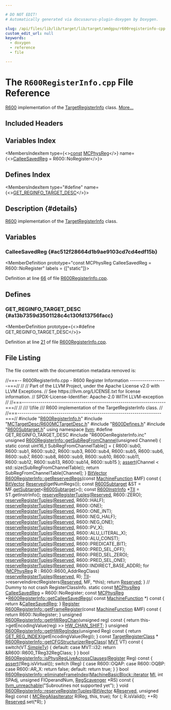```yaml
---

# DO NOT EDIT!
# Automatically generated via docusaurus-plugin-doxygen by Doxygen.

slug: /api/files/lib/lib/target/lib/target/amdgpu/r600registerinfo-cpp
custom_edit_url: null
keywords:
  - doxygen
  - reference
  - file

---
```





# The `R600RegisterInfo.cpp` File Reference

<DoxygenPage pluginConfig={pluginConfig}>

<a href="/docs/api/namespaces/llvm/r600">R600</a> implementation of the <a href="/docs/api/classes/llvm/targetregisterinfo">TargetRegisterInfo</a> class. <a href="#details">More...</a>

## Included Headers

<IncludesList>
<IncludesListItem
  filePath="R600RegisterInfo.h"
  permalink="/docs/api/files/lib/lib/target/lib/target/amdgpu/r600registerinfo-h"
  isLocal="true" />
<IncludesListItem
  filePath="MCTargetDesc/R600MCTargetDesc.h"
  permalink="/docs/api/files/lib/lib/target/lib/target/amdgpu/lib/target/amdgpu/mctargetdesc/r600mctargetdesc-h"
  isLocal="true" />
<IncludesListItem
  filePath="R600Defines.h"
  permalink="/docs/api/files/lib/lib/target/lib/target/amdgpu/r600defines-h"
  isLocal="true" />
<IncludesListItem
  filePath="R600Subtarget.h"
  permalink="/docs/api/files/lib/lib/target/lib/target/amdgpu/r600subtarget-h"
  isLocal="true" />
<IncludesListItem
  filePath="R600GenRegisterInfo.inc"
  permalink=""
  isLocal="true" />
</IncludesList>

## Variables Index

<MembersIndex>

<MembersIndexItem
  type={<><a href="/docs/api/files/lib/lib/target/lib/target/aarch64/aarch64promoteconstant-cpp/#a90f8350fecae261c25be85d38b451bff">const</a> <a href="/docs/api/namespaces/llvm/#aad72cfbb210808985a9dc19f4e5d8542">MCPhysReg</a></>}
  name={<><a href="#ac512f28664d1b9ae9103cd7cd4edf15b">CalleeSavedReg</a> = R600::NoRegister</>}>
</MembersIndexItem>

</MembersIndex>

## Defines Index

<MembersIndex>

<MembersIndexItem
  type="#define"
  name={<><a href="#a13b7359d3501128c4c130fd13756facc">GET&#95;REGINFO&#95;TARGET&#95;DESC</a></>}>
</MembersIndexItem>

</MembersIndex>

## Description {#details}

<a href="/docs/api/namespaces/llvm/r600">R600</a> implementation of the <a href="/docs/api/classes/llvm/targetregisterinfo">TargetRegisterInfo</a> class.

<SectionDefinition>

## Variables

### CalleeSavedReg {#ac512f28664d1b9ae9103cd7cd4edf15b}

<MemberDefinition
  prototype="const MCPhysReg CalleeSavedReg = R600::NoRegister"
  labels = {["static"]}>

Definition at line <a href="#l00066">66</a> of file <a href="/docs/api/files/lib/lib/target/lib/target/amdgpu/r600registerinfo-cpp">R600RegisterInfo.cpp</a>.
</MemberDefinition>

</SectionDefinition>

<SectionDefinition>

## Defines

### GET&#95;REGINFO&#95;TARGET&#95;DESC {#a13b7359d3501128c4c130fd13756facc}

<MemberDefinition
  prototype={<>#define GET&#95;REGINFO&#95;TARGET&#95;DESC</>}>

Definition at line <a href="#l00021">21</a> of file <a href="/docs/api/files/lib/lib/target/lib/target/amdgpu/r600registerinfo-cpp">R600RegisterInfo.cpp</a>.
</MemberDefinition>

</SectionDefinition>

## File Listing

The file content with the documentation metadata removed is:

<ProgramListing>

<Link id="l00001" /><CodeLine lineNumber="1"><span class="doxyHighlightComment">//===-- R600RegisterInfo.cpp - R600 Register Information ------------------===//</span></CodeLine>
<Link id="l00002" /><CodeLine lineNumber="2"><span class="doxyHighlightComment">//</span></CodeLine>
<Link id="l00003" /><CodeLine lineNumber="3"><span class="doxyHighlightComment">// Part of the LLVM Project, under the Apache License v2.0 with LLVM Exceptions.</span></CodeLine>
<Link id="l00004" /><CodeLine lineNumber="4"><span class="doxyHighlightComment">// See https://llvm.org/LICENSE.txt for license information.</span></CodeLine>
<Link id="l00005" /><CodeLine lineNumber="5"><span class="doxyHighlightComment">// SPDX-License-Identifier: Apache-2.0 WITH LLVM-exception</span></CodeLine>
<Link id="l00006" /><CodeLine lineNumber="6"><span class="doxyHighlightComment">//</span></CodeLine>
<Link id="l00007" /><CodeLine lineNumber="7"><span class="doxyHighlightComment">//===----------------------------------------------------------------------===//</span></CodeLine>
<Link id="l00008" /><CodeLine lineNumber="8"><span class="doxyHighlightComment">//</span></CodeLine>
<Link id="l00009" /><CodeLine lineNumber="9"><span class="doxyHighlightComment">/// \\file</span></CodeLine>
<Link id="l00010" /><CodeLine lineNumber="10"><span class="doxyHighlightComment">/// R600 implementation of the TargetRegisterInfo class.</span></CodeLine>
<Link id="l00011" /><CodeLine lineNumber="11"><span class="doxyHighlightComment">//</span></CodeLine>
<Link id="l00012" /><CodeLine lineNumber="12"><span class="doxyHighlightComment">//===----------------------------------------------------------------------===//</span></CodeLine>
<Link id="l00013" /><CodeLine lineNumber="13"></CodeLine>
<Link id="l00014" /><CodeLine lineNumber="14"><span class="doxyHighlightPreprocessor">#include &quot;<a href="/docs/api/files/lib/lib/target/lib/target/amdgpu/r600registerinfo-h">R600RegisterInfo.h</a>&quot;</span></CodeLine>
<Link id="l00015" /><CodeLine lineNumber="15"><span class="doxyHighlightPreprocessor">#include &quot;<a href="/docs/api/files/lib/lib/target/lib/target/amdgpu/lib/target/amdgpu/mctargetdesc/r600mctargetdesc-h">MCTargetDesc/R600MCTargetDesc.h</a>&quot;</span></CodeLine>
<Link id="l00016" /><CodeLine lineNumber="16"><span class="doxyHighlightPreprocessor">#include &quot;<a href="/docs/api/files/lib/lib/target/lib/target/amdgpu/r600defines-h">R600Defines.h</a>&quot;</span></CodeLine>
<Link id="l00017" /><CodeLine lineNumber="17"><span class="doxyHighlightPreprocessor">#include &quot;<a href="/docs/api/files/lib/lib/target/lib/target/amdgpu/r600subtarget-h">R600Subtarget.h</a>&quot;</span></CodeLine>
<Link id="l00018" /><CodeLine lineNumber="18"></CodeLine>
<Link id="l00019" /><CodeLine lineNumber="19"><span class="doxyHighlightKeyword">using namespace </span><span class="doxyHighlight"><a href="/docs/api/namespaces/llvm">llvm</a>;</span></CodeLine>
<Link id="l00020" /><CodeLine lineNumber="20"></CodeLine>
<Link id="l00021" /><CodeLine lineNumber="21" lineLink="#a13b7359d3501128c4c130fd13756facc"><span class="doxyHighlightPreprocessor">#define GET&#95;REGINFO&#95;TARGET&#95;DESC</span></CodeLine>
<Link id="l00022" /><CodeLine lineNumber="22"><span class="doxyHighlightPreprocessor">#include &quot;R600GenRegisterInfo.inc&quot;</span></CodeLine>
<Link id="l00023" /><CodeLine lineNumber="23"></CodeLine>
<Link id="l00024" /><CodeLine lineNumber="24" lineLink="/docs/api/structs/llvm/r600registerinfo/#a9769d7d0cd244192d98524db21e2f3c2"><span class="doxyHighlightKeywordType">unsigned</span><span class="doxyHighlight"> <a href="/docs/api/structs/llvm/r600registerinfo/#a9769d7d0cd244192d98524db21e2f3c2">R600RegisterInfo::getSubRegFromChannel</a>(</span><span class="doxyHighlightKeywordType">unsigned</span><span class="doxyHighlight"> Channel) &#123;</span></CodeLine>
<Link id="l00025" /><CodeLine lineNumber="25"><span class="doxyHighlight">  </span><span class="doxyHighlightKeyword">static</span><span class="doxyHighlight"> </span><span class="doxyHighlightKeyword">const</span><span class="doxyHighlight"> uint16&#95;t SubRegFromChannelTable&#91;&#93; = &#123;</span></CodeLine>
<Link id="l00026" /><CodeLine lineNumber="26"><span class="doxyHighlight">    R600::sub0, R600::sub1, R600::sub2, R600::sub3,</span></CodeLine>
<Link id="l00027" /><CodeLine lineNumber="27"><span class="doxyHighlight">    R600::sub4, R600::sub5, R600::sub6, R600::sub7,</span></CodeLine>
<Link id="l00028" /><CodeLine lineNumber="28"><span class="doxyHighlight">    R600::sub8, R600::sub9, R600::sub10, R600::sub11,</span></CodeLine>
<Link id="l00029" /><CodeLine lineNumber="29"><span class="doxyHighlight">    R600::sub12, R600::sub13, R600::sub14, R600::sub15</span></CodeLine>
<Link id="l00030" /><CodeLine lineNumber="30"><span class="doxyHighlight">  &#125;;</span></CodeLine>
<Link id="l00031" /><CodeLine lineNumber="31"></CodeLine>
<Link id="l00032" /><CodeLine lineNumber="32"><span class="doxyHighlight">  <a href="/docs/api/files/lib/lib/target/lib/target/amdgpu/silowercontrolflow-cpp/#a4868c5d81c5ccc98c47aeab6244346a0">assert</a>(Channel &lt; std::size(SubRegFromChannelTable));</span></CodeLine>
<Link id="l00033" /><CodeLine lineNumber="33"><span class="doxyHighlight">  </span><span class="doxyHighlightKeywordFlow">return</span><span class="doxyHighlight"> SubRegFromChannelTable&#91;Channel&#93;;</span></CodeLine>
<Link id="l00034" /><CodeLine lineNumber="34"><span class="doxyHighlight">&#125;</span></CodeLine>
<Link id="l00035" /><CodeLine lineNumber="35"></CodeLine>
<Link id="l00036" /><CodeLine lineNumber="36" lineLink="/docs/api/structs/llvm/r600registerinfo/#a720d14e23c9a6ff07e6dd0887749f2f7"><span class="doxyHighlight"><a href="/docs/api/classes/llvm/bitvector">BitVector</a> <a href="/docs/api/structs/llvm/r600registerinfo/#a720d14e23c9a6ff07e6dd0887749f2f7">R600RegisterInfo::getReservedRegs</a>(</span><span class="doxyHighlightKeyword">const</span><span class="doxyHighlight"> <a href="/docs/api/classes/llvm/machinefunction">MachineFunction</a> &amp;MF)</span><span class="doxyHighlightKeyword"> const </span><span class="doxyHighlight">&#123;</span></CodeLine>
<Link id="l00037" /><CodeLine lineNumber="37"><span class="doxyHighlight">  <a href="/docs/api/classes/llvm/bitvector">BitVector</a> <a href="/docs/api/namespaces/llvm/#a8c9d5a3046b96979a032c218e858cd15a942d4e37dd5607ab68e54755540d4a47">Reserved</a>(getNumRegs());</span></CodeLine>
<Link id="l00038" /><CodeLine lineNumber="38"></CodeLine>
<Link id="l00039" /><CodeLine lineNumber="39"><span class="doxyHighlight">  </span><span class="doxyHighlightKeyword">const</span><span class="doxyHighlight"> <a href="/docs/api/classes/llvm/r600subtarget">R600Subtarget</a> &amp;ST = MF.<a href="/docs/api/classes/llvm/machinefunction/#a3825368aca2bc1550d173660df4da6a6">getSubtarget</a>&lt;<a href="/docs/api/classes/llvm/r600subtarget">R600Subtarget</a>&gt;();</span></CodeLine>
<Link id="l00040" /><CodeLine lineNumber="40"><span class="doxyHighlight">  </span><span class="doxyHighlightKeyword">const</span><span class="doxyHighlight"> <a href="/docs/api/classes/llvm/r600instrinfo">R600InstrInfo</a> &#42;<a href="/docs/api/files/lib/lib/target/lib/target/hexagon/hexagoncopytocombine-cpp/#a1d40004718218dbdf06b496766299101">TII</a> = ST.getInstrInfo();</span></CodeLine>
<Link id="l00041" /><CodeLine lineNumber="41"></CodeLine>
<Link id="l00042" /><CodeLine lineNumber="42"><span class="doxyHighlight">  <a href="/docs/api/structs/llvm/r600registerinfo/#aad6959e2460facca35f77df6f777b4bd">reserveRegisterTuples</a>(<a href="/docs/api/namespaces/llvm/#a8c9d5a3046b96979a032c218e858cd15a942d4e37dd5607ab68e54755540d4a47">Reserved</a>, R600::ZERO);</span></CodeLine>
<Link id="l00043" /><CodeLine lineNumber="43"><span class="doxyHighlight">  <a href="/docs/api/structs/llvm/r600registerinfo/#aad6959e2460facca35f77df6f777b4bd">reserveRegisterTuples</a>(<a href="/docs/api/namespaces/llvm/#a8c9d5a3046b96979a032c218e858cd15a942d4e37dd5607ab68e54755540d4a47">Reserved</a>, R600::HALF);</span></CodeLine>
<Link id="l00044" /><CodeLine lineNumber="44"><span class="doxyHighlight">  <a href="/docs/api/structs/llvm/r600registerinfo/#aad6959e2460facca35f77df6f777b4bd">reserveRegisterTuples</a>(<a href="/docs/api/namespaces/llvm/#a8c9d5a3046b96979a032c218e858cd15a942d4e37dd5607ab68e54755540d4a47">Reserved</a>, R600::ONE);</span></CodeLine>
<Link id="l00045" /><CodeLine lineNumber="45"><span class="doxyHighlight">  <a href="/docs/api/structs/llvm/r600registerinfo/#aad6959e2460facca35f77df6f777b4bd">reserveRegisterTuples</a>(<a href="/docs/api/namespaces/llvm/#a8c9d5a3046b96979a032c218e858cd15a942d4e37dd5607ab68e54755540d4a47">Reserved</a>, R600::ONE&#95;INT);</span></CodeLine>
<Link id="l00046" /><CodeLine lineNumber="46"><span class="doxyHighlight">  <a href="/docs/api/structs/llvm/r600registerinfo/#aad6959e2460facca35f77df6f777b4bd">reserveRegisterTuples</a>(<a href="/docs/api/namespaces/llvm/#a8c9d5a3046b96979a032c218e858cd15a942d4e37dd5607ab68e54755540d4a47">Reserved</a>, R600::NEG&#95;HALF);</span></CodeLine>
<Link id="l00047" /><CodeLine lineNumber="47"><span class="doxyHighlight">  <a href="/docs/api/structs/llvm/r600registerinfo/#aad6959e2460facca35f77df6f777b4bd">reserveRegisterTuples</a>(<a href="/docs/api/namespaces/llvm/#a8c9d5a3046b96979a032c218e858cd15a942d4e37dd5607ab68e54755540d4a47">Reserved</a>, R600::NEG&#95;ONE);</span></CodeLine>
<Link id="l00048" /><CodeLine lineNumber="48"><span class="doxyHighlight">  <a href="/docs/api/structs/llvm/r600registerinfo/#aad6959e2460facca35f77df6f777b4bd">reserveRegisterTuples</a>(<a href="/docs/api/namespaces/llvm/#a8c9d5a3046b96979a032c218e858cd15a942d4e37dd5607ab68e54755540d4a47">Reserved</a>, R600::PV&#95;X);</span></CodeLine>
<Link id="l00049" /><CodeLine lineNumber="49"><span class="doxyHighlight">  <a href="/docs/api/structs/llvm/r600registerinfo/#aad6959e2460facca35f77df6f777b4bd">reserveRegisterTuples</a>(<a href="/docs/api/namespaces/llvm/#a8c9d5a3046b96979a032c218e858cd15a942d4e37dd5607ab68e54755540d4a47">Reserved</a>, R600::ALU&#95;LITERAL&#95;X);</span></CodeLine>
<Link id="l00050" /><CodeLine lineNumber="50"><span class="doxyHighlight">  <a href="/docs/api/structs/llvm/r600registerinfo/#aad6959e2460facca35f77df6f777b4bd">reserveRegisterTuples</a>(<a href="/docs/api/namespaces/llvm/#a8c9d5a3046b96979a032c218e858cd15a942d4e37dd5607ab68e54755540d4a47">Reserved</a>, R600::ALU&#95;CONST);</span></CodeLine>
<Link id="l00051" /><CodeLine lineNumber="51"><span class="doxyHighlight">  <a href="/docs/api/structs/llvm/r600registerinfo/#aad6959e2460facca35f77df6f777b4bd">reserveRegisterTuples</a>(<a href="/docs/api/namespaces/llvm/#a8c9d5a3046b96979a032c218e858cd15a942d4e37dd5607ab68e54755540d4a47">Reserved</a>, R600::PREDICATE&#95;BIT);</span></CodeLine>
<Link id="l00052" /><CodeLine lineNumber="52"><span class="doxyHighlight">  <a href="/docs/api/structs/llvm/r600registerinfo/#aad6959e2460facca35f77df6f777b4bd">reserveRegisterTuples</a>(<a href="/docs/api/namespaces/llvm/#a8c9d5a3046b96979a032c218e858cd15a942d4e37dd5607ab68e54755540d4a47">Reserved</a>, R600::PRED&#95;SEL&#95;OFF);</span></CodeLine>
<Link id="l00053" /><CodeLine lineNumber="53"><span class="doxyHighlight">  <a href="/docs/api/structs/llvm/r600registerinfo/#aad6959e2460facca35f77df6f777b4bd">reserveRegisterTuples</a>(<a href="/docs/api/namespaces/llvm/#a8c9d5a3046b96979a032c218e858cd15a942d4e37dd5607ab68e54755540d4a47">Reserved</a>, R600::PRED&#95;SEL&#95;ZERO);</span></CodeLine>
<Link id="l00054" /><CodeLine lineNumber="54"><span class="doxyHighlight">  <a href="/docs/api/structs/llvm/r600registerinfo/#aad6959e2460facca35f77df6f777b4bd">reserveRegisterTuples</a>(<a href="/docs/api/namespaces/llvm/#a8c9d5a3046b96979a032c218e858cd15a942d4e37dd5607ab68e54755540d4a47">Reserved</a>, R600::PRED&#95;SEL&#95;ONE);</span></CodeLine>
<Link id="l00055" /><CodeLine lineNumber="55"><span class="doxyHighlight">  <a href="/docs/api/structs/llvm/r600registerinfo/#aad6959e2460facca35f77df6f777b4bd">reserveRegisterTuples</a>(<a href="/docs/api/namespaces/llvm/#a8c9d5a3046b96979a032c218e858cd15a942d4e37dd5607ab68e54755540d4a47">Reserved</a>, R600::INDIRECT&#95;BASE&#95;ADDR);</span></CodeLine>
<Link id="l00056" /><CodeLine lineNumber="56"></CodeLine>
<Link id="l00057" /><CodeLine lineNumber="57"><span class="doxyHighlight">  </span><span class="doxyHighlightKeywordFlow">for</span><span class="doxyHighlight"> (<a href="/docs/api/namespaces/llvm/#aad72cfbb210808985a9dc19f4e5d8542">MCPhysReg</a> R : R600::R600&#95;AddrRegClass)</span></CodeLine>
<Link id="l00058" /><CodeLine lineNumber="58"><span class="doxyHighlight">    <a href="/docs/api/structs/llvm/r600registerinfo/#aad6959e2460facca35f77df6f777b4bd">reserveRegisterTuples</a>(<a href="/docs/api/namespaces/llvm/#a8c9d5a3046b96979a032c218e858cd15a942d4e37dd5607ab68e54755540d4a47">Reserved</a>, R);</span></CodeLine>
<Link id="l00059" /><CodeLine lineNumber="59"></CodeLine>
<Link id="l00060" /><CodeLine lineNumber="60"><span class="doxyHighlight">  <a href="/docs/api/files/lib/lib/target/lib/target/hexagon/hexagoncopytocombine-cpp/#a1d40004718218dbdf06b496766299101">TII</a>-&gt;reserveIndirectRegisters(<a href="/docs/api/namespaces/llvm/#a8c9d5a3046b96979a032c218e858cd15a942d4e37dd5607ab68e54755540d4a47">Reserved</a>, MF, &#42;</span><span class="doxyHighlightKeyword">this</span><span class="doxyHighlight">);</span></CodeLine>
<Link id="l00061" /><CodeLine lineNumber="61"></CodeLine>
<Link id="l00062" /><CodeLine lineNumber="62"><span class="doxyHighlight">  </span><span class="doxyHighlightKeywordFlow">return</span><span class="doxyHighlight"> <a href="/docs/api/namespaces/llvm/#a8c9d5a3046b96979a032c218e858cd15a942d4e37dd5607ab68e54755540d4a47">Reserved</a>;</span></CodeLine>
<Link id="l00063" /><CodeLine lineNumber="63"><span class="doxyHighlight">&#125;</span></CodeLine>
<Link id="l00064" /><CodeLine lineNumber="64"></CodeLine>
<Link id="l00065" /><CodeLine lineNumber="65"><span class="doxyHighlightComment">// Dummy to not crash RegisterClassInfo.</span></CodeLine>
<Link id="l00066" /><CodeLine lineNumber="66" lineLink="#ac512f28664d1b9ae9103cd7cd4edf15b"><span class="doxyHighlightKeyword">static</span><span class="doxyHighlight"> </span><span class="doxyHighlightKeyword">const</span><span class="doxyHighlight"> <a href="/docs/api/namespaces/llvm/#aad72cfbb210808985a9dc19f4e5d8542">MCPhysReg</a> <a href="#ac512f28664d1b9ae9103cd7cd4edf15b">CalleeSavedReg</a> = R600::NoRegister;</span></CodeLine>
<Link id="l00067" /><CodeLine lineNumber="67"></CodeLine>
<Link id="l00068" /><CodeLine lineNumber="68" lineLink="/docs/api/structs/llvm/r600registerinfo/#acd9f08ee13527cb2b3749b88e4138497"><span class="doxyHighlightKeyword">const</span><span class="doxyHighlight"> <a href="/docs/api/namespaces/llvm/#aad72cfbb210808985a9dc19f4e5d8542">MCPhysReg</a> &#42;<a href="/docs/api/structs/llvm/r600registerinfo/#acd9f08ee13527cb2b3749b88e4138497">R600RegisterInfo::getCalleeSavedRegs</a>(</span></CodeLine>
<Link id="l00069" /><CodeLine lineNumber="69"><span class="doxyHighlight">  </span><span class="doxyHighlightKeyword">const</span><span class="doxyHighlight"> <a href="/docs/api/classes/llvm/machinefunction">MachineFunction</a> &#42;)</span><span class="doxyHighlightKeyword"> const </span><span class="doxyHighlight">&#123;</span></CodeLine>
<Link id="l00070" /><CodeLine lineNumber="70"><span class="doxyHighlight">  </span><span class="doxyHighlightKeywordFlow">return</span><span class="doxyHighlight"> &amp;<a href="#ac512f28664d1b9ae9103cd7cd4edf15b">CalleeSavedReg</a>;</span></CodeLine>
<Link id="l00071" /><CodeLine lineNumber="71"><span class="doxyHighlight">&#125;</span></CodeLine>
<Link id="l00072" /><CodeLine lineNumber="72"></CodeLine>
<Link id="l00073" /><CodeLine lineNumber="73" lineLink="/docs/api/structs/llvm/r600registerinfo/#ae78c9618bb622fa6d27e347cb17e7aa3"><span class="doxyHighlight"><a href="/docs/api/classes/llvm/register">Register</a> <a href="/docs/api/structs/llvm/r600registerinfo/#ae78c9618bb622fa6d27e347cb17e7aa3">R600RegisterInfo::getFrameRegister</a>(</span><span class="doxyHighlightKeyword">const</span><span class="doxyHighlight"> <a href="/docs/api/classes/llvm/machinefunction">MachineFunction</a> &amp;MF)</span><span class="doxyHighlightKeyword"> const </span><span class="doxyHighlight">&#123;</span></CodeLine>
<Link id="l00074" /><CodeLine lineNumber="74"><span class="doxyHighlight">  </span><span class="doxyHighlightKeywordFlow">return</span><span class="doxyHighlight"> R600::NoRegister;</span></CodeLine>
<Link id="l00075" /><CodeLine lineNumber="75"><span class="doxyHighlight">&#125;</span></CodeLine>
<Link id="l00076" /><CodeLine lineNumber="76"></CodeLine>
<Link id="l00077" /><CodeLine lineNumber="77" lineLink="/docs/api/structs/llvm/r600registerinfo/#a72acf2b975fb767795a57a6b72816cc8"><span class="doxyHighlightKeywordType">unsigned</span><span class="doxyHighlight"> <a href="/docs/api/structs/llvm/r600registerinfo/#a72acf2b975fb767795a57a6b72816cc8">R600RegisterInfo::getHWRegChan</a>(</span><span class="doxyHighlightKeywordType">unsigned</span><span class="doxyHighlight"> reg)</span><span class="doxyHighlightKeyword"> const </span><span class="doxyHighlight">&#123;</span></CodeLine>
<Link id="l00078" /><CodeLine lineNumber="78"><span class="doxyHighlight">  </span><span class="doxyHighlightKeywordFlow">return</span><span class="doxyHighlight"> this-&gt;getEncodingValue(reg) &gt;&gt; <a href="/docs/api/files/lib/lib/target/lib/target/amdgpu/r600defines-h/#af77ca4ce29e2c0065981e6244b808e2d">HW&#95;CHAN&#95;SHIFT</a>;</span></CodeLine>
<Link id="l00079" /><CodeLine lineNumber="79"><span class="doxyHighlight">&#125;</span></CodeLine>
<Link id="l00080" /><CodeLine lineNumber="80"></CodeLine>
<Link id="l00081" /><CodeLine lineNumber="81" lineLink="/docs/api/structs/llvm/r600registerinfo/#a5fbb7032587a8a3c79283994b6f5ccc8"><span class="doxyHighlightKeywordType">unsigned</span><span class="doxyHighlight"> <a href="/docs/api/structs/llvm/r600registerinfo/#a5fbb7032587a8a3c79283994b6f5ccc8">R600RegisterInfo::getHWRegIndex</a>(</span><span class="doxyHighlightKeywordType">unsigned</span><span class="doxyHighlight"> Reg)</span><span class="doxyHighlightKeyword"> const </span><span class="doxyHighlight">&#123;</span></CodeLine>
<Link id="l00082" /><CodeLine lineNumber="82"><span class="doxyHighlight">  </span><span class="doxyHighlightKeywordFlow">return</span><span class="doxyHighlight"> <a href="/docs/api/files/lib/lib/target/lib/target/amdgpu/r600defines-h/#a02bc7e1abaae72119abf9ee69086c5fa">GET&#95;REG&#95;INDEX</a>(getEncodingValue(Reg));</span></CodeLine>
<Link id="l00083" /><CodeLine lineNumber="83"><span class="doxyHighlight">&#125;</span></CodeLine>
<Link id="l00084" /><CodeLine lineNumber="84"></CodeLine>
<Link id="l00085" /><CodeLine lineNumber="85" lineLink="/docs/api/structs/llvm/r600registerinfo/#a6fd629ac485286cbc3f1a3d43da4a75f"><span class="doxyHighlightKeyword">const</span><span class="doxyHighlight"> <a href="/docs/api/classes/llvm/targetregisterclass">TargetRegisterClass</a> &#42; <a href="/docs/api/structs/llvm/r600registerinfo/#a6fd629ac485286cbc3f1a3d43da4a75f">R600RegisterInfo::getCFGStructurizerRegClass</a>(</span></CodeLine>
<Link id="l00086" /><CodeLine lineNumber="86"><span class="doxyHighlight">                                                                   <a href="/docs/api/classes/llvm/mvt">MVT</a> VT)</span><span class="doxyHighlightKeyword"> const </span><span class="doxyHighlight">&#123;</span></CodeLine>
<Link id="l00087" /><CodeLine lineNumber="87"><span class="doxyHighlight">  </span><span class="doxyHighlightKeywordFlow">switch</span><span class="doxyHighlight">(VT.<a href="/docs/api/classes/llvm/mvt/#a27bda7d8e8e4f0337650a892f3c9b46a">SimpleTy</a>) &#123;</span></CodeLine>
<Link id="l00088" /><CodeLine lineNumber="88"><span class="doxyHighlight">  </span><span class="doxyHighlightKeywordFlow">default</span><span class="doxyHighlight">:</span></CodeLine>
<Link id="l00089" /><CodeLine lineNumber="89"><span class="doxyHighlight">  </span><span class="doxyHighlightKeywordFlow">case</span><span class="doxyHighlight"> MVT::i32: </span><span class="doxyHighlightKeywordFlow">return</span><span class="doxyHighlight"> &amp;R600::R600&#95;TReg32RegClass;</span></CodeLine>
<Link id="l00090" /><CodeLine lineNumber="90"><span class="doxyHighlight">  &#125;</span></CodeLine>
<Link id="l00091" /><CodeLine lineNumber="91"><span class="doxyHighlight">&#125;</span></CodeLine>
<Link id="l00092" /><CodeLine lineNumber="92"></CodeLine>
<Link id="l00093" /><CodeLine lineNumber="93" lineLink="/docs/api/structs/llvm/r600registerinfo/#aa743547a49287b10ea5489a9c93b3486"><span class="doxyHighlightKeywordType">bool</span><span class="doxyHighlight"> <a href="/docs/api/structs/llvm/r600registerinfo/#aa743547a49287b10ea5489a9c93b3486">R600RegisterInfo::isPhysRegLiveAcrossClauses</a>(<a href="/docs/api/classes/llvm/register">Register</a> Reg)</span><span class="doxyHighlightKeyword"> const </span><span class="doxyHighlight">&#123;</span></CodeLine>
<Link id="l00094" /><CodeLine lineNumber="94"><span class="doxyHighlight">  <a href="/docs/api/files/lib/lib/target/lib/target/amdgpu/silowercontrolflow-cpp/#a4868c5d81c5ccc98c47aeab6244346a0">assert</a>(!Reg.isVirtual());</span></CodeLine>
<Link id="l00095" /><CodeLine lineNumber="95"></CodeLine>
<Link id="l00096" /><CodeLine lineNumber="96"><span class="doxyHighlight">  </span><span class="doxyHighlightKeywordFlow">switch</span><span class="doxyHighlight"> (Reg) &#123;</span></CodeLine>
<Link id="l00097" /><CodeLine lineNumber="97"><span class="doxyHighlight">  </span><span class="doxyHighlightKeywordFlow">case</span><span class="doxyHighlight"> R600::OQAP:</span></CodeLine>
<Link id="l00098" /><CodeLine lineNumber="98"><span class="doxyHighlight">  </span><span class="doxyHighlightKeywordFlow">case</span><span class="doxyHighlight"> R600::OQBP:</span></CodeLine>
<Link id="l00099" /><CodeLine lineNumber="99"><span class="doxyHighlight">  </span><span class="doxyHighlightKeywordFlow">case</span><span class="doxyHighlight"> R600::AR&#95;X:</span></CodeLine>
<Link id="l00100" /><CodeLine lineNumber="100"><span class="doxyHighlight">    </span><span class="doxyHighlightKeywordFlow">return</span><span class="doxyHighlight"> </span><span class="doxyHighlightKeyword">false</span><span class="doxyHighlight">;</span></CodeLine>
<Link id="l00101" /><CodeLine lineNumber="101"><span class="doxyHighlight">  </span><span class="doxyHighlightKeywordFlow">default</span><span class="doxyHighlight">:</span></CodeLine>
<Link id="l00102" /><CodeLine lineNumber="102"><span class="doxyHighlight">    </span><span class="doxyHighlightKeywordFlow">return</span><span class="doxyHighlight"> </span><span class="doxyHighlightKeyword">true</span><span class="doxyHighlight">;</span></CodeLine>
<Link id="l00103" /><CodeLine lineNumber="103"><span class="doxyHighlight">  &#125;</span></CodeLine>
<Link id="l00104" /><CodeLine lineNumber="104"><span class="doxyHighlight">&#125;</span></CodeLine>
<Link id="l00105" /><CodeLine lineNumber="105"></CodeLine>
<Link id="l00106" /><CodeLine lineNumber="106" lineLink="/docs/api/structs/llvm/r600registerinfo/#aa2676bf3a7ff8f00646315f6560f4f3b"><span class="doxyHighlightKeywordType">bool</span><span class="doxyHighlight"> <a href="/docs/api/structs/llvm/r600registerinfo/#aa2676bf3a7ff8f00646315f6560f4f3b">R600RegisterInfo::eliminateFrameIndex</a>(<a href="/docs/api/classes/llvm/machinebasicblock/#ae34c996b58df9b9ce6695a0c8b70c533">MachineBasicBlock::iterator</a> <a href="/docs/api/files/lib/lib/codegen/lib/codegen/globalisel/irtranslator-cpp/#abe44dfdea65b4f7e11e0a608ab708b76">MI</a>,</span></CodeLine>
<Link id="l00107" /><CodeLine lineNumber="107"><span class="doxyHighlight">                                           </span><span class="doxyHighlightKeywordType">int</span><span class="doxyHighlight"> SPAdj,</span></CodeLine>
<Link id="l00108" /><CodeLine lineNumber="108"><span class="doxyHighlight">                                           </span><span class="doxyHighlightKeywordType">unsigned</span><span class="doxyHighlight"> FIOperandNum,</span></CodeLine>
<Link id="l00109" /><CodeLine lineNumber="109"><span class="doxyHighlight">                                           <a href="/docs/api/classes/llvm/regscavenger">RegScavenger</a> &#42;RS)</span><span class="doxyHighlightKeyword"> const </span><span class="doxyHighlight">&#123;</span></CodeLine>
<Link id="l00110" /><CodeLine lineNumber="110"><span class="doxyHighlight">  <a href="/docs/api/files/include/include/llvm/include/llvm/support/errorhandling-h/#ace243f5c25697a1107cce46626b3dc94">llvm&#95;unreachable</a>(</span><span class="doxyHighlightStringLiteral">&quot;Subroutines not supported yet&quot;</span><span class="doxyHighlight">);</span></CodeLine>
<Link id="l00111" /><CodeLine lineNumber="111"><span class="doxyHighlight">&#125;</span></CodeLine>
<Link id="l00112" /><CodeLine lineNumber="112"></CodeLine>
<Link id="l00113" /><CodeLine lineNumber="113" lineLink="/docs/api/structs/llvm/r600registerinfo/#aad6959e2460facca35f77df6f777b4bd"><span class="doxyHighlightKeywordType">void</span><span class="doxyHighlight"> <a href="/docs/api/structs/llvm/r600registerinfo/#aad6959e2460facca35f77df6f777b4bd">R600RegisterInfo::reserveRegisterTuples</a>(<a href="/docs/api/classes/llvm/bitvector">BitVector</a> &amp;<a href="/docs/api/namespaces/llvm/#a8c9d5a3046b96979a032c218e858cd15a942d4e37dd5607ab68e54755540d4a47">Reserved</a>, </span><span class="doxyHighlightKeywordType">unsigned</span><span class="doxyHighlight"> Reg)</span><span class="doxyHighlightKeyword"> const </span><span class="doxyHighlight">&#123;</span></CodeLine>
<Link id="l00114" /><CodeLine lineNumber="114"><span class="doxyHighlight">  <a href="/docs/api/classes/llvm/mcregaliasiterator">MCRegAliasIterator</a> R(Reg, </span><span class="doxyHighlightKeyword">this</span><span class="doxyHighlight">, </span><span class="doxyHighlightKeyword">true</span><span class="doxyHighlight">);</span></CodeLine>
<Link id="l00115" /><CodeLine lineNumber="115"></CodeLine>
<Link id="l00116" /><CodeLine lineNumber="116"><span class="doxyHighlight">  </span><span class="doxyHighlightKeywordFlow">for</span><span class="doxyHighlight"> (; R.isValid(); ++R)</span></CodeLine>
<Link id="l00117" /><CodeLine lineNumber="117"><span class="doxyHighlight">    <a href="/docs/api/namespaces/llvm/#a8c9d5a3046b96979a032c218e858cd15a942d4e37dd5607ab68e54755540d4a47">Reserved</a>.set(&#42;R);</span></CodeLine>
<Link id="l00118" /><CodeLine lineNumber="118"><span class="doxyHighlight">&#125;</span></CodeLine>

</ProgramListing>


</DoxygenPage>
